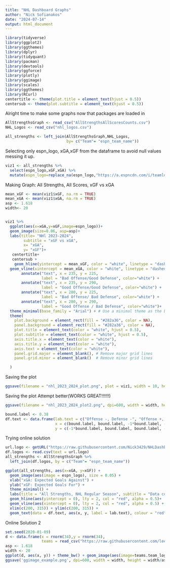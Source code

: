 ```yaml
---
title: "NHL Dashboard Graphs"
author: "Nick Sofianakos"
date: "2024-07-14"
output: html_document
---
```


```r
library(tidyverse)
library(ggplot2)
library(ggthemes)
library(dplyr)
library(tidyquant)
library(pacman)
library(devtools)
library(ggforce)
library(plotly)
library(ggimage)
library(scales)
library(ggthemes)
library(RCurl)
centertitle <- theme(plot.title = element_text(hjust = 0.5))
centersub <- theme(plot.subtitle = element_text(hjust = 0.5))
```

Alright time to make some graphs now that packages are loaded in
```r
AllStrengthsGraph <- read_csv("AllStrengthsAllScoresCounts.csv")
NHL_Logos <- read_csv("nhl_logos.csv")
```
```r
all_strengths <- left_join(AllStrengthsGraph,NHL_Logos,
                           by= c("Team"= "espn_team_name"))
```
Selecting only espn_logo, xGA,xGF from the dataframe to avoid null values messing it up.
```r

viz1 <- all_strengths %>% 
  select(espn_logo,xGF,xGA) %>% 
  mutate(espn_logo=replace_na(espn_logo,"https://a.espncdn.com/i/teamlogos/nhl/500/stl.png"))
```


Making Graph: All Strengths, All Scores, xGF vs xGA
```r
mean_xGF <- mean(viz1$xGF, na.rm = TRUE)
mean_xGA <- mean(viz1$xGA, na.rm = TRUE)
asp <- 1.618
width<- 20


viz1 %>% 
  ggplot(aes(x=xGA,y=xGF,image=espn_logo))+
  geom_image(size=0.06, asp=asp)+
  labs(title= "NHl 2023-2024",
        subtitle = "xGF vs xGA",
        x= "xGA",
        y= "xGF")+
   centertitle+
   centersub +
    geom_hline(yintercept = mean_xGF, color = "white", linetype = "dashed") +
  geom_vline(xintercept = mean_xGA, color = "white", linetype = "dashed") +
       annotate("text", x = 235, y = 225, 
                label = "Bad Offense/Good Defense", color="white") +
       annotate("text", x = 235, y = 290,
                label = "Good Offense/Good Defense", color="white") + 
       annotate("text", x = 280, y = 225,
                label = "Bad Offense/ Bad Defense", color="white") + 
       annotate("text", x = 280, y = 290,
                label = "Good Offense / Bad Defense", color="white")+
  theme_minimal(base_family = "Arial") + # Use a minimal theme as the base
  theme(
    plot.background = element_rect(fill = "#282a36", color = NA),
    panel.background = element_rect(fill = "#282a36", color = NA),
    plot.title = element_text(color = "white", hjust = 0.5),
    plot.subtitle = element_text(color = "white", hjust = 0.5),
    axis.title.x = element_text(color = "white"),
    axis.title.y = element_text(color = "white"),
    axis.text = element_text(color = "white"),
    panel.grid.major = element_blank(), # Remove major grid lines
    panel.grid.minor = element_blank()  # Remove minor grid lines

  )

```
Saving the plot
```r
ggsave(filename = "nhl_2023_2024_plot.png", plot = viz1, width = 10, height = 8, dpi = 300)
```
Saving the plot Attempt better(WORKS GREAT!!!!!!)
```r
ggsave(filename = "nhl_2023_2024_plot2.png", dpi=600, width = width, height = width/asp, units = "cm")
```



```r
bound.label <- 0.38
df.text <- data.frame(lab.text = c("Offense -, Defense -", "Offense +, Defense- ", "Offense +, Defense +", "Offense -, Defense +"), 
                      x = c(bound.label, bound.label, -1*bound.label, -1*bound.label), 
                      y = c(-1*bound.label, bound.label, bound.label, -1*bound.label))
```


Trying online solution
```r
url.logo <- getURL("https://raw.githubusercontent.com/Nick3429/NHLDashboard/main/nhl_logos.csv")
df.logos <- read.csv(text = url.logo)
all_strengths <- AllStrengthsGraph %>% 
  left_join(df.logos, by = c("Team"= "espn_team_name"))

ggplot(all_strengths, aes(x=xGA, y=xGF)) + 
  geom_image(aes(image = espn_logo), size = 0.05) + 
  xlab("xGA: Expected Goals Against") + 
  ylab("xGF: Expected Goals For") + 
  theme_minimal() + 
  labs(title = "All Strengths, NHL Regular Season", subtitle = "Data courtesy: Natural StatTrick") + 
  geom_hline(aes(yintercept = 0), lty = 2, col = "red", alpha = 0.5)+ 
  geom_vline(aes(xintercept = 0), lty = 2, col = "red", alpha = 0.5) +
  xlim(c(200, 315)) + ylim(c(200, 315)) + 
  geom_text(data = df.text, aes(x, y, label = lab.text), colour = "red")
```
Online Solution 2
```r
set.seed(2020-01-09)
d <- data.frame(x = rnorm(34),y = rnorm(34),
                teams = read_csv("https://raw.githubusercontent.com/leesharpe/nfldata/master/data/logos.csv"))
asp <- 1.618
width <- 20
ggplot(d, aes(x, y)) + theme_bw() + geom_image(aes(image=teams.team_logo), asp=asp)
ggsave('ggimage_example.png', dpi=600, width = width, height = width/asp, units = "cm")
```

